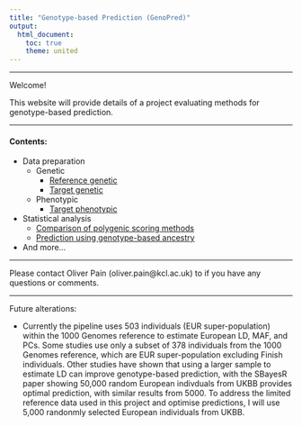 ---
title: "Genotype-based Prediction (GenoPred)"
output: 
  html_document:
    toc: true
    theme: united
---

***

Welcome!

This website will provide details of a project evaluating methods for genotype-based prediction.

***

#### Contents:

* Data preparation
  * Genetic
    * [Reference genetic](https://opain.github.io/GenoPred/Pipeline_prep.html)
    * [Target genetic](https://opain.github.io/GenoPred/Genotype-based_scoring_in_target_samples.html)
  * Phenotypic
    * [Target phenotypic](https://opain.github.io/GenoPred/Target_sample_phenotype_prep.html)
    
* Statistical analysis
  * [Comparison of polygenic scoring methods](https://opain.github.io/GenoPred/Determine_optimal_polygenic_scoring_approach.html)
  * [Prediction using genotype-based ancestry](https://opain.github.io/GenoPred/Ancestry-based_prediction.html)

* And more...

***

Please contact Oliver Pain (oliver.pain@kcl.ac.uk) to if you have any questions or comments.

***

Future alterations:

* Currently the pipeline uses 503 individuals (EUR super-population) within the 1000 Genomes reference to estimate European LD, MAF, and PCs. Some studies use only a subset of 378 individuals from the 1000 Genomes reference, which are EUR super-population excluding Finish individuals. Other studies have shown that using a larger sample to estimate LD can improve genotype-based prediction, with the SBayesR paper showing 50,000 random European indivduals from UKBB provides optimal prediction, with similar results from 5000. To address the limited reference data used in this project and optimise predictions, I will use 5,000 randonmly selected European individuals from UKBB.
